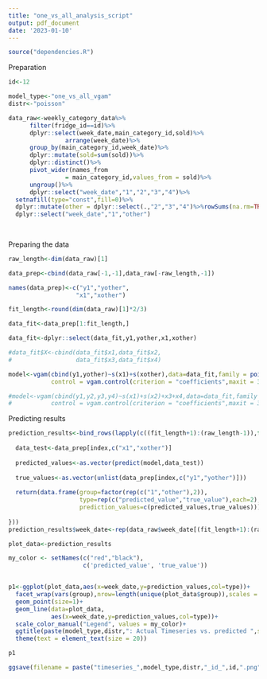 ```yaml
---
title: "one_vs_all_analysis_script"
output: pdf_document
date: '2023-01-10'
---
```


```r
source("dependencies.R")
```


Preparation
```r
id<-12

model_type<-"one_vs_all_vgam"
distr<-"poisson"
```

```r
data_raw<-weekly_category_data%>%
      filter(fridge_id==id)%>%
      dplyr::select(week_date,main_category_id,sold)%>%
                arrange(week_date)%>%
      group_by(main_category_id,week_date)%>%
      dplyr::mutate(sold=sum(sold))%>%
      dplyr::distinct()%>%
      pivot_wider(names_from 
                = main_category_id,values_from = sold)%>%
      ungroup()%>%
      dplyr::select("week_date","1","2","3","4")%>%
  setnafill(type="const",fill=0)%>%
  dplyr::mutate(other = dplyr::select(.,"2","3","4")%>%rowSums(na.rm=TRUE))%>%
  dplyr::select("week_date","1","other")
  
  

```


Preparing the data

```r
raw_length<-dim(data_raw)[1]

data_prep<-cbind(data_raw[-1,-1],data_raw[-raw_length,-1])

names(data_prep)<-c("y1","yother",
                   "x1","xother")

fit_length<-round(dim(data_raw)[1]*2/3)

data_fit<-data_prep[1:fit_length,]

data_fit<-dplyr::select(data_fit,y1,yother,x1,xother)

#data_fit$X<-cbind(data_fit$x1,data_fit$x2,
#                  data_fit$x3,data_fit$x4)

```


```r
model<-vgam(cbind(y1,yother)~s(x1)+s(xother),data=data_fit,family = poissonff(link = "identitylink",imethod=1),
            control = vgam.control(criterion = "coefficients",maxit = 30))

#model<-vgam(cbind(y1,y2,y3,y4)~s(x1)+s(x2)+x3+x4,data=data_fit,family = negbinomial(lmu="identitylink",lsize = "identitylink"),
#           control = vgam.control(criterion = "coefficients",maxit = 30))
```


Predicting results

```r
prediction_results<-bind_rows(lapply(c((fit_length+1):(raw_length-1)),function(index){
  
  data_test<-data_prep[index,c("x1","xother")]
  
  predicted_values<-as.vector(predict(model,data_test))
  
  true_values<-as.vector(unlist(data_prep[index,c("y1","yother")]))
  
  return(data.frame(group=factor(rep(c("1","other"),2)),
                    type=rep(c("predicted_value","true_value"),each=2),
                    prediction_values=c(predicted_values,true_values)))
  
}))
prediction_results$week_date<-rep(data_raw$week_date[(fit_length+1):(raw_length-1)],each=4)
```


```r
plot_data<-prediction_results

my_color <- setNames(c("red","black"),
                     c('predicted_value', 'true_value'))


p1<-ggplot(plot_data,aes(x=week_date,y=prediction_values,col=type))+
  facet_wrap(vars(group),nrow=length(unique(plot_data$group)),scales = "free")+
  geom_point(size=1)+
  geom_line(data=plot_data,
            aes(x=week_date,y=prediction_values,col=type))+
  scale_color_manual("Legend", values = my_color)+
  ggtitle(paste(model_type,distr,": Actual Timeseries vs. predicted ",sep=" "),subtitle = paste("Fridge ID:",id,sep=" "))+
  theme(text = element_text(size = 20))  

p1

ggsave(filename = paste("timeseries_",model_type,distr,"_id_",id,".png",sep=""),plot=p1,height = 15,width = 20)
```





